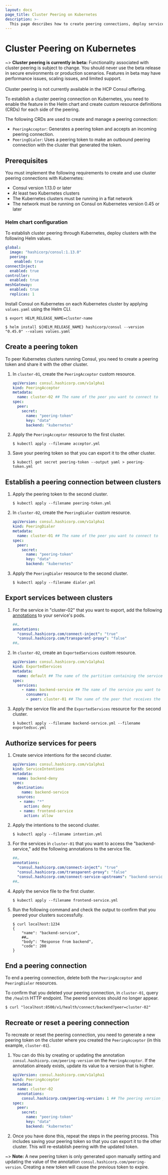 ```yaml
---
layout: docs
page_title: Cluster Peering on Kubernetes
description: >-
  This page describes how to create peering connections, deploy services, export cluster services, and end peering connections for Consul cluster peering using Kubernetes (K8s).
---
```


# Cluster Peering on Kubernetes

~> **Cluster peering is currently in beta:** Functionality associated
with cluster peering is subject to change. You should never use the beta release in secure environments or production scenarios. Features in
beta may have performance issues, scaling issues, and limited support.<br/><br/>Cluster peering is not currently available in the HCP Consul offering.

To establish a cluster peering connection on Kubernetes, you need to enable the feature in the Helm chart and create custom resource definitions (CRDs) for each side of the peering.

The following CRDs are used to create and manage a peering connection:

- `PeeringAcceptor`: Generates a peering token and accepts an incoming peering connection.
- `PeeringDialer`: Uses a peering token to make an outbound peering connection with the cluster that generated the token.

## Prerequisites

You must implement the following requirements to create and use cluster peering connections with Kubernetes:
- Consul version 1.13.0 or later
- At least two Kubernetes clusters
- The Kubernetes clusters must be running in a flat network
- The network must be running on Consul on Kubernetes version 0.45 or later

### Helm chart configuration

To establish cluster peering through Kubernetes, deploy clusters with the following Helm values.

  <CodeBlockConfig filename="values.yaml">

  ```yaml
  global:
    image: "hashicorp/consul:1.13.0"
    peering:
      enabled: true
  connectInject:
    enabled: true
  controller:
    enabled: true
  meshGateway:
    enabled: true
    replicas: 1
  ```

  </CodeBlockConfig>

Install Consul on Kubernetes on each Kubernetes cluster by applying `values.yaml` using the Helm CLI.

```shell-session
$ export HELM_RELEASE_NAME=cluster-name
```

```shell-session
$ helm install ${HELM_RELEASE_NAME} hashicorp/consul --version "0.45.0" --values values.yaml
```

## Create a peering token

To peer Kubernetes clusters running Consul, you need to create a peering token and share it with the other cluster.

1. In `cluster-01`, create the `PeeringAcceptor` custom resource.

    <CodeBlockConfig filename="acceptor.yml">

    ```yaml
    apiVersion: consul.hashicorp.com/v1alpha1
    kind: PeeringAcceptor
    metadata:
      name: cluster-02 ## The name of the peer you want to connect to
    spec:
      peer:
        secret:
          name: "peering-token"
          key: "data"
          backend: "kubernetes"
    ```

    </CodeBlockConfig>

1. Apply the `PeeringAcceptor` resource to the first cluster.

    ```shell-session
    $ kubectl apply --filename acceptor.yml
    ````

1. Save your peering token so that you can export it to the other cluster.

    ```shell-session
    $ kubectl get secret peering-token --output yaml > peering-token.yml
    ```

## Establish a peering connection between clusters

1. Apply the peering token to the second cluster.

    ```shell-session
    $ kubectl apply --filename peering-token.yml
    ```

1. In `cluster-02`, create the `PeeringDialer` custom resource.

    <CodeBlockConfig filename="dialer.yml">

    ```yaml
    apiVersion: consul.hashicorp.com/v1alpha1
    kind: PeeringDialer
    metadata:
      name: cluster-01 ## The name of the peer you want to connect to
    spec:
      peer:
        secret:
          name: "peering-token"
          key: "data"
          backend: "kubernetes"
    ```

    </CodeBlockConfig>

1. Apply the `PeeringDialer` resource to the second cluster.

    ```shell-session
    $ kubectl apply --filename dialer.yml
    ```

## Export services between clusters

1. For the service in "cluster-02" that you want to export, add the following [annotations](/docs/k8s/annotations-and-labels#consul-hashicorp-com-connect-service-upstreams) to your service's pods.

    <CodeBlockConfig filename="backend-service.yml">

    ```yaml
    ##…
    annotations:
      "consul.hashicorp.com/connect-inject": "true"
      "consul.hashicorp.com/transparent-proxy": "false"
    ##…
    ```

    </CodeBlockConfig>

1. In `cluster-02`, create an `ExportedServices` custom resource.

    <CodeBlockConfig filename="exportedsvc.yml">

    ```yaml
    apiVersion: consul.hashicorp.com/v1alpha1
    kind: ExportedServices
    metadata:
      name: default ## The name of the partition containing the service
    spec:
      services:
        - name: backend-service ## The name of the service you want to export
          consumers:
          - peer: cluster-01 ## The name of the peer that receives the service
    ```

    </CodeBlockConfig>

1. Apply the service file and the `ExportedServices` resource for the second cluster.

    ```shell-session
    $ kubectl apply --filename backend-service.yml --filename exportedsvc.yml
    ```

## Authorize services for peers

1. Create service intentions for the second cluster.

    <CodeBlockConfig filename="intention.yml">

    ```yaml
    apiVersion: consul.hashicorp.com/v1alpha1
    kind: ServiceIntentions
    metadata:
      name: backend-deny
    spec:
      destination:
        name: backend-service
      sources:
       - name: "*"
         action: deny
       - name: frontend-service
         action: allow
    ```

    </CodeBlockConfig>

1. Apply the intentions to the second cluster.

    ```shell-session
    $ kubectl apply --filename intention.yml
    ```

1. For the services in `cluster-01` that you want to access the "backend-service," add the following annotations to the service file.

    <CodeBlockConfig filename="frontend-service.yml">

    ```yaml
    ##…
    annotations:
      "consul.hashicorp.com/connect-inject": "true"
      "consul.hashicorp.com/transparent-proxy": "false"
      "consul.hashicorp.com/connect-service-upstreams": "backend-service.svc.cluster-02.peer:1234"
    ##…
    ```

    </CodeBlockConfig>

1. Apply the service file to the first cluster.

    ```shell-session
    $ kubectl apply --filename frontend-service.yml
    ```

1. Run the following command and check the output to confirm that you peered your clusters successfully.

    ```shell-session
    $ curl localhost:1234
    {
        "name": "backend-service",
        ##…
        "body": "Response from backend",
        "code": 200
    }
    ```

## End a peering connection

To end a peering connection, delete both the `PeeringAcceptor` and `PeeringDialer` resources.

To confirm that you deleted your peering connection, in `cluster-01`, query the `/health` HTTP endpoint. The peered services should no longer appear.

```shell-session
$ curl "localhost:8500/v1/health/connect/backend?peer=cluster-02"
```

## Recreate or reset a peering connection

To recreate or reset the peering connection, you need to generate a new peering token on the cluster where you created the `PeeringAcceptor` (in this example, `cluster-01`).

1. You can do this by creating or updating the annotation `consul.hashicorp.com/peering-version` on the `PeeringAcceptor`. If the annotation already exists, update its value to a version that is higher.

    <CodeBlockConfig filename="acceptor.yml" highlight="6" hideClipboard>

    ```yaml
    apiVersion: consul.hashicorp.com/v1alpha1
    kind: PeeringAcceptor
    metadata:
      name: cluster-02
      annotations:
        consul.hashicorp.com/peering-version: 1 ## The peering version you want to set.
    spec:
      peer:
        secret:
          name: "peering-token"
          key: "data"
          backend: "kubernetes"
    ```

    </CodeBlockConfig>

1. Once you have done this, repeat the steps in the peering process. This includes saving your peering token so that you can export it to the other cluster. This will re-establish peering with the updated token.

~> **Note:** A new peering token is only generated upon manually setting and updating the value of the annotation `consul.hashicorp.com/peering-version`. Creating a new token will cause the previous token to expire.
